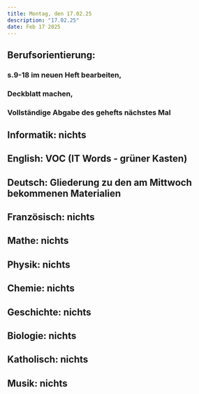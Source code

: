 ```yaml
---
title: Montag, den 17.02.25
description: "17.02.25"
date: Feb 17 2025
---
```

## Berufsorientierung: 
###    s.9-18 im neuen Heft bearbeiten,
###    Deckblatt machen, 
###    Vollständige Abgabe des gehefts nächstes Mal
## Informatik: nichts
## English: VOC (IT Words - grüner Kasten)
## Deutsch: Gliederung zu den am Mittwoch bekommenen Materialien
## Französisch: nichts
## Mathe: nichts
## Physik: nichts
## Chemie: nichts
## Geschichte: nichts
## Biologie: nichts
## Katholisch: nichts
## Musik: nichts